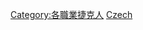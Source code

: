 {{Catnav|頁面分類|各種主題的頁面分類|按國家分類|各國人物|捷克人}}
{{Catnav|頁面分類|人類社會|科技|建築|建築師}}
{{Catnav|頁面分類|人類社會|文化|建築|建築師}}
{{Catnav|頁面分類|人類社會|人物|各國人物|捷克人}}
{{Catnav|頁面分類|人類社會|人物|各職業人物|建築師}}
{{Catnav|頁面分類|人物|各國人物|捷克人}}
{{Catnav|頁面分類|人物|各職業人物|藝術家|建築師}}
{{Catnav|頁面分類|人物|各職業人物|建築師}}
{{Catnav|頁面分類|人文學科|藝術|藝術家|建築師}}
{{Catnav|頁面分類|人文學科|藝術|建築|建築師}}
{{Commons category|Architects from the Czech Republic}}

[[Category:各職業捷克人|Category:各職業捷克人]]
[[Category:各國建築師|Czech]]